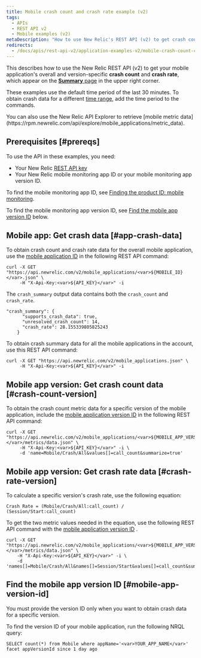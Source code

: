 ```yaml
---
title: Mobile crash count and crash rate example (v2)
tags:
  - APIs
  - REST API v2
  - Mobile examples (v2)
metaDescription: "How to use New Relic's REST API (v2) to get crash count and crash rate data for the overall mobile app or a specific version."
redirects:
  - /docs/apis/rest-api-v2/application-examples-v2/mobile-crash-count-crash-rate-example-v2
---
```


This describes how to use the New Relic REST API (v2) to get your mobile application's overall and version-specific **crash count** and **crash rate**, which appear on the [**Summary** page](/docs/mobile-monitoring/mobile-monitoring-ui/mobile-app-pages/mobile-apps-overview-page) in the upper right corner.

These examples use the default time period of the last 30 minutes. To obtain crash data for a different [time range](/docs/apis/rest-api-v2/requirements/specifying-time-range-v2), add the time period to the commands.

<Callout variant="tip">
  You can also use the New Relic API Explorer to retrieve [mobile metric data](https://rpm.newrelic.com/api/explore/mobile_applications/metric_data).
</Callout>

## Prerequisites [#prereqs]

To use the API in these examples, you need:

* Your New Relic [REST API key](/docs/apis/rest-api-v2/requirements/rest-api-key)
* Your New Relic mobile monitoring app ID or your mobile monitoring app version ID.

To find the mobile monitoring app ID, see [Finding the product ID: mobile monitoring](/docs/apis/rest-api-v2/requirements/finding-product-id#mobile).

To find the mobile monitoring app version ID, see [Find the mobile app version ID](#mobile-app-version-id) below.

## Mobile app: Get crash data [#app-crash-data]

To obtain crash count and crash rate data for the overall mobile application, use the [mobile application ID](/docs/apis/rest-api-v2/requirements/finding-product-id#mobile) in the following REST API command:

```
curl -X GET "https://api.newrelic.com/v2/mobile_applications/<var>${MOBILE_ID}</var>.json" \
     -H "X-Api-Key:<var>${API_KEY}</var>" -i
```

The `crash_summary` output data contains both the `crash_count` and `crash_rate`.

```
"crash_summary": {
      "supports_crash_data": true,
      "unresolved_crash_count": 14,
      "crash_rate": 28.155339805825243
    }
```

To obtain crash summary data for all the mobile applications in the account, use this REST API command:

```
curl -X GET "https://api.newrelic.com/v2/mobile_applications.json" \
     -H "X-Api-Key:<var>${API_KEY}</var>" -i
```

## Mobile app version: Get crash count data [#crash-count-version]

To obtain the crash count metric data for a specific version of the mobile application, include the [mobile application version ID](#mobile-app-version-id) in the following REST API command:

```
curl -X GET "https://api.newrelic.com/v2/mobile_applications/<var>${MOBILE_APP_VERSION}</var>/metrics/data.json" \
     -H "X-Api-Key:<var>${API_KEY}</var>" -i \
     -d 'name=Mobile/Crash/All&values[]=call_count&summarize=true'
```

## Mobile app version: Get crash rate data [#crash-rate-version]

To calculate a specific version's crash rate, use the following equation:

```
Crash Rate = (Mobile/Crash/All:call_count) / (Session/Start:call_count)
```

To get the two metric values needed in the equation, use the following REST API command with the [mobile application version ID](#mobile-app-version-id) .

```
curl -X GET "https://api.newrelic.com/v2/mobile_applications/<var>${MOBILE_APP_VERSION}</var>/metrics/data.json" \
    -H "X-Api-Key:<var>${API_KEY}</var>" -i \
    -d 'names[]=Mobile/Crash/All&names[]=Session/Start&values[]=call_count&summarize=true'
```

## Find the mobile app version ID [#mobile-app-version-id]

<Callout variant="important">
  You must provide the version ID only when you want to obtain crash data for a specific version.
</Callout>

To find the version ID of your mobile application, run the following NRQL query:

```
SELECT count(*) from Mobile where appName='<var>YOUR_APP_NAME</var>' facet appVersionId since 1 day ago

```
